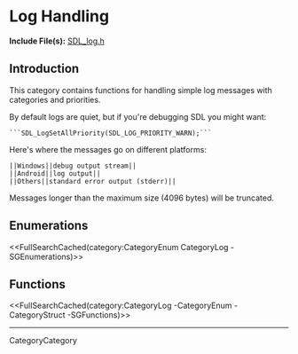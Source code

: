 <!-- #master-page:CategoryTemplate -->
<!-- #master-date:Unknown-Date -->
<!-- pragma camelcase off -->
<!-- format wiki -->
<!-- language en -->

= Log Handling =

'''Include File(s):'''  [http://hg.libsdl.org/SDL/file/default/include/SDL_log.h SDL_log.h]


== Introduction ==

This category contains functions for handling simple log messages with categories and priorities.

By default logs are quiet, but if you're debugging SDL you might want:

 ```SDL_LogSetAllPriority(SDL_LOG_PRIORITY_WARN);```

Here's where the messages go on different platforms:
 ||Windows||debug output stream||
 ||Android||log output||
 ||Others||standard error output (stderr)||

Messages longer than the maximum size (4096 bytes) will be truncated.


== Enumerations ==
<<FullSearchCached(category:CategoryEnum CategoryLog -SGEnumerations)>>

<!-- #Remove this line and the ## below to use this markup if it becomes relevant to this category -->
<!-- #== Structures == -->
<!-- #<<FullSearchCached(category:CategoryStruct CategoryLog -SGStructures)>> -->

== Functions ==
<<FullSearchCached(category:CategoryLog -CategoryEnum -CategoryStruct -SGFunctions)>>

----
CategoryCategory
